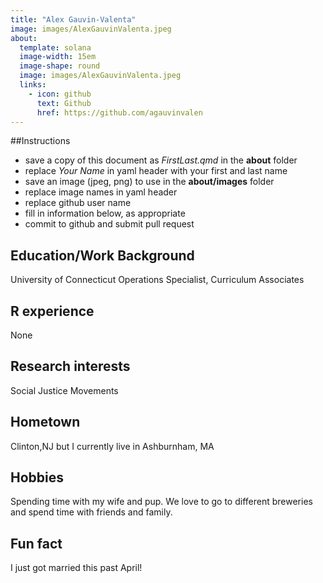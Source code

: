 ```yaml
---
title: "Alex Gauvin-Valenta"
image: images/AlexGauvinValenta.jpeg
about:
  template: solana
  image-width: 15em
  image-shape: round
  image: images/AlexGauvinValenta.jpeg
  links:
    - icon: github
      text: Github
      href: https://github.com/agauvinvalen
---
```


##Instructions

  - save a copy of this document as *FirstLast.qmd* in the **about** folder
  - replace *Your Name* in yaml header with your first and last name
  - save an image (jpeg, png) to use in the **about/images** folder
  - replace image names in yaml header
  - replace github user name
  - fill in information below, as appropriate
  - commit to github and submit pull request

## Education/Work Background
University of Connecticut
Operations Specialist, Curriculum Associates

## R experience
None

## Research interests
Social Justice Movements

## Hometown
Clinton,NJ but I currently live in Ashburnham, MA

## Hobbies
Spending time with my wife and pup. We love to go to different breweries and spend time with friends and family.

## Fun fact
I just got married this past April!